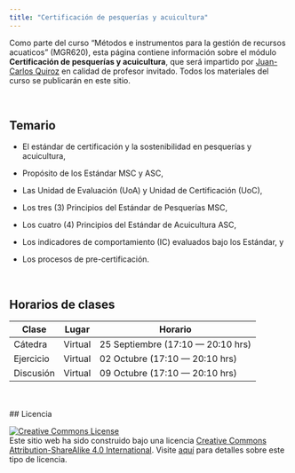 ```yaml
---
title: "Certificación de pesquerías y acuicultura"
---
```


Como parte del curso "Métodos e instrumentos para la gestión de recursos acuaticos" (MGR620), esta página
contiene información sobre el módulo **Certificación de pesquerías y acuicultura**, que será impartido por
[Juan-Carlos Quiroz](https://www.facilevisual.com/jcquiroz) en calidad de profesor invitado. Todos los
materiales del curso se publicarán en este sitio.

<br>

## Temario

::: {.callout-note appearance="simple"}
-   El estándar de certificación y la sostenibilidad en pesquerías y acuicultura,

-   Propósito de los Estándar MSC y ASC,

-   Las Unidad de Evaluación (UoA) y Unidad de Certificación (UoC),

-   Los tres (3) Principios del Estándar de Pesquerías MSC,

-   Los cuatro (4) Principios del Estándar de Acuicultura ASC,

-   Los indicadores de comportamiento (IC) evaluados bajo los Estándar, y

-   Los procesos de pre-certificación.
:::

<br>

## Horarios de clases

| Clase     | Lugar   | Horario                           |
|-----------|---------|-----------------------------------|
| Cátedra   | Virtual | 25 Septiembre (17:10 — 20:10 hrs) |
| Ejercicio | Virtual | 02 Octubre (17:10 — 20:10 hrs)    |
| Discusión | Virtual | 09 Octubre (17:10 — 20:10 hrs)    |

<br>
<br>
## Licencia

[![Creative Commons
License](https://licensebuttons.net/l/by-sa/4.0/88x31.png){alt="Creative Commons License"}](https://creativecommons.org/licenses/by-sa/4.0/)\
Este sitio web ha sido construido bajo una licencia [Creative Commons Attribution-ShareAlike 4.0
International](https://creativecommons.org/licenses/by-sa/4.0/). Visite
[aquí](https://github.com/dukestatsciintrods/blob/master/LICENSE.md) para detalles sobre este tipo de
licencia.
